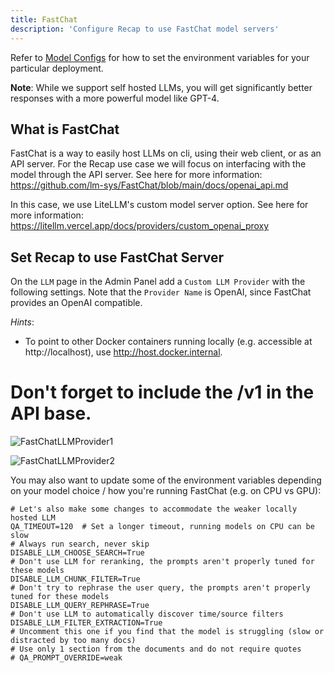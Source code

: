 ```yaml
---
title: FastChat
description: 'Configure Recap to use FastChat model servers'
---
```


Refer to [Model Configs](https://docs.Recap.dev/gen_ai_configs/overview#model-configs) for how to set the
environment variables for your particular deployment.

**Note**: While we support self hosted LLMs, you will get significantly better responses with a more powerful
model like GPT-4.

## What is FastChat
FastChat is a way to easily host LLMs on cli, using their web client, or as an API server. For the Recap use
case we will focus on interfacing with the model through the API server. See here for more information:
https://github.com/lm-sys/FastChat/blob/main/docs/openai_api.md

In this case, we use LiteLLM's custom model server option. See here for more information:
https://litellm.vercel.app/docs/providers/custom_openai_proxy

## Set Recap to use FastChat Server

On the `LLM` page in the Admin Panel add a `Custom LLM Provider` with the following settings. 
Note that the `Provider Name` is OpenAI, since FastChat provides an OpenAI compatible.

*Hints*: 
- To point to other Docker containers running locally (e.g. accessible at http://localhost), 
use http://host.docker.internal.
# Don't forget to include the /v1 in the API base.


![FastChatLLMProvider1](/images/gen_ai/FastChatLLMProvider1.png)

![FastChatLLMProvider2](/images/gen_ai/FastChatLLMProvider2.png)

You may also want to update some of the environment variables depending on your model choice / how 
you're running FastChat (e.g. on CPU vs GPU):
```
# Let's also make some changes to accommodate the weaker locally hosted LLM
QA_TIMEOUT=120  # Set a longer timeout, running models on CPU can be slow
# Always run search, never skip
DISABLE_LLM_CHOOSE_SEARCH=True
# Don't use LLM for reranking, the prompts aren't properly tuned for these models
DISABLE_LLM_CHUNK_FILTER=True
# Don't try to rephrase the user query, the prompts aren't properly tuned for these models
DISABLE_LLM_QUERY_REPHRASE=True
# Don't use LLM to automatically discover time/source filters
DISABLE_LLM_FILTER_EXTRACTION=True
# Uncomment this one if you find that the model is struggling (slow or distracted by too many docs)
# Use only 1 section from the documents and do not require quotes
# QA_PROMPT_OVERRIDE=weak
```
